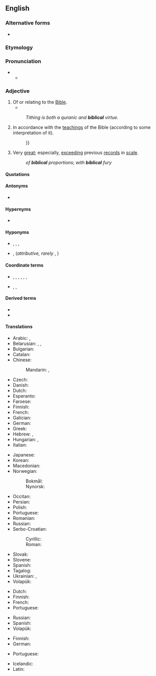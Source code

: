 {{also|Biblical}}
==English==

===Alternative forms===
* {{l|en|Biblical}}

===Etymology===
{{suf|en|bible|ical}}

===Pronunciation===
* {{IPA|en|/ˈbɪblɪkəl/}}
** {{audio|en|en-us-biblical.ogg|Audio (US)}}

===Adjective===
{{en-adj}}

# Of or relating to the [[Bible]].
#* {{quote-book|en|year=1963|author={{w|Margery Allingham}}
|title={{w|The China Governess}}
|chapter=3|url=http://openlibrary.org/works/OL2004261W
|passage=Sepia Delft tiles surrounded the fireplace, their crudely drawn '''Biblical''' scenes in faded cyclamen blending with the pinkish pine, while above them, instead of a mantelshelf, there was an archway high enough to form a balcony with slender balusters and a tapestry-hung wall behind.}}
#: ''Tithing is both a quranic and '''biblical''' virtue.''
# In accordance with the [[teaching]]s of the Bible (according to some interpretation of it).
#: {{ux|en|The [[biblical]] [[teaching]] is that{{...}}}}
#: {{ux|en|'''biblical''' morality}}
# Very [[great]]; especially, [[exceeding]] previous [[records]] in [[scale]].
#: ''of '''biblical''' proportions''; ''with '''biblical''' fury''

====Quotations====
{{seeCites|en}}

====Antonyms====
* {{l|en|unbiblical}}

====Hypernyms====
* {{l|en|scriptural}}

====Hyponyms====
* {{l|en|evangelic}}, {{l|en|pentateuchal}}, {{l|en|psalmic}}, {{l|en|Torahic}}
* {{l|en|New Testament}}, {{l|en|Old Testament}} (''attributive, rarely'' {{l|en|New Testamental}}, {{l|en|Old Testamental}})

====Coordinate terms====
* {{q|by sources of faith}} {{l|en|apostolic}}, {{l|en|conciliar}},  {{l|en|ex cathedra}}, {{l|en|Mishnaic}}, {{l|en|Rabbinic}}, {{l|en|Talmudic}}, {{l|en|traditional}}
* {{q|by religions}} {{l|en|Avestan}}, {{l|en|Qur'anic}}, {{l|en|Vedic}}

====Derived terms====
* {{l|en|biblical studies}}
* {{l|en|know someone in the biblical sense}}

====Translations====
{{trans-top|of or relating to the Bible}}
* Arabic: {{t+|ar|تَوْرَاتِيّ}}, {{t|ar|إنْجِيلِيّ}}
* Belarusian: {{t|be|бібле́йскі}}, {{t|be|біблі́йны}}, {{t|be|бібле́йны}}
* Bulgarian: {{t+|bg|библе́йски}}
* Catalan: {{t+|ca|bíblic}}
* Chinese:
*: Mandarin: {{t+|cmn|聖經|alt=聖經的|sc=Hani}}, {{t+|cmn|圣经|tr=shèngjīng de|alt=圣经的|sc=Hani}}
* Czech: {{t+|cs|biblický}}
* Danish: {{t|da|bibelsk}}
* Dutch: {{t+|nl|bijbels}}
* Esperanto: {{t|eo|biblia}}
* Faroese: {{t|fo|bíbilskur}}
* Finnish: {{t+|fi|raamatullinen}}
* French: {{t+|fr|biblique}}
* Galician: {{t|gl|bíblico|m}}
* German: {{t+|de|biblisch}}
* Greek: {{t+|el|βιβλικός|sc=Grek}}
* Hebrew: {{t|he|מִקְרָאִי|tr=miqra'í}}, {{t|he|תנ״כי|m|tr=tanachí|alt=תָּנָ"כִי}}
* Hungarian: {{t+|hu|bibliai}}, {{t+|hu|biblikus}}
* Italian: {{t+|it|biblico}}
{{trans-mid}}
* Japanese: {{t+|ja|聖書|alt=聖書の|tr=せいしょの, seisho no}}
* Korean: {{t+|ko|성서|alt=성서의}}
* Macedonian: {{t|mk|библиски}}
* Norwegian:
*: Bokmål: {{t+|nb|bibelsk}}
*: Nynorsk: {{t|nn|bibelsk}}
* Occitan: {{t|oc|biblic}}
* Persian: {{t|fa|کتاب‌مقدسی|tr=ketâb-e-moqaddasi}}
* Polish: {{t+|pl|biblijny}}
* Portuguese: {{t+|pt|bíblico}}
* Romanian: {{t+|ro|biblic}}
* Russian: {{t+|ru|библе́йский}}
* Serbo-Croatian:
*: Cyrillic: {{t|sh|бѝблӣјскӣ}}
*: Roman: {{t+|sh|bìblījskī}}
* Slovak: {{t+|sk|biblický}}
* Slovene: {{t|sl|biblijski}}
* Spanish: {{t+|es|bíblico}}
* Tagalog: {{t|tl|bibliyahin}}
* Ukrainian: {{t+|uk|біблі́йський}}, {{t+|uk|біблі́йний}}
* Volapük: {{t+|vo|bibik}}
{{trans-bottom}}

{{trans-top|in accordance with the teachings of the Bible}}
* Dutch: {{t+|nl|bijbels}}
* Finnish: {{t+|fi|raamatullinen}}
* French: {{t+|fr|biblique}}
* Portuguese: {{t+|pt|bíblico}}
{{trans-mid}}
* Russian: {{t+|ru|библе́йский}}
* Spanish: {{t+|es|bíblico}}
* Volapük: {{t+|vo|bibik}}
{{trans-bottom}}

{{trans-top|very great, exceeding previous records}}
* Finnish: {{t+|fi|raamatullinen}}
* German: {{t+|de|biblisch}}
{{trans-mid}}
* Portuguese: {{t+|pt|bíblico}}
{{trans-bottom}}

{{checktrans-top}}
* Icelandic: {{t-check|is|biblía|alt=biblíu-}} <!-- was "[[biblía|biblíu-]]" - assumed inflected form or vocalised spelling; please verify if linking is acceptable. see [[User:Kephir/gadgets/xte#Translation_fixing]] -->
* Latin: {{t-check|la|biblicus}}
{{trans-mid}}
{{trans-bottom}}
